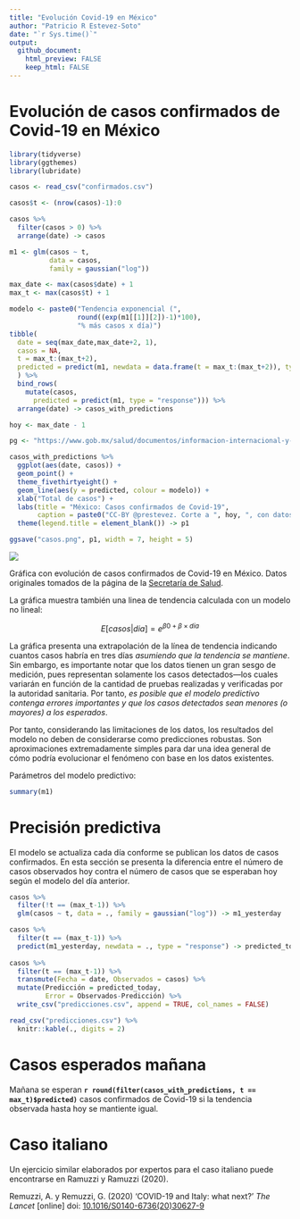 ```yaml
---
title: "Evolución Covid-19 en México"
author: "Patricio R Estevez-Soto"
date: "`r Sys.time()`"
output: 
  github_document:
    html_preview: FALSE
    keep_html: FALSE
---
```


# Evolución de casos confirmados de Covid-19 en México

```r

library(tidyverse)
library(ggthemes)
library(lubridate)

casos <- read_csv("confirmados.csv")

casos$t <- (nrow(casos)-1):0

casos %>%
  filter(casos > 0) %>%
  arrange(date) -> casos

m1 <- glm(casos ~ t, 
          data = casos,
          family = gaussian("log"))

max_date <- max(casos$date) + 1
max_t <- max(casos$t) + 1

modelo <- paste0("Tendencia exponencial (",
                 round((exp(m1[[1]][2])-1)*100),
                 "% más casos x día)")
tibble(
  date = seq(max_date,max_date+2, 1),
  casos = NA,
  t = max_t:(max_t+2),
  predicted = predict(m1, newdata = data.frame(t = max_t:(max_t+2)), type = "response")
  ) %>%
  bind_rows(
    mutate(casos,
      predicted = predict(m1, type = "response"))) %>%
  arrange(date) -> casos_with_predictions

hoy <- max_date - 1

pg <- "https://www.gob.mx/salud/documentos/informacion-internacional-y-nacional-sobre-nuevo-coronavirus-2019-ncov"

casos_with_predictions %>%
  ggplot(aes(date, casos)) + 
  geom_point() +
  theme_fivethirtyeight() +
  geom_line(aes(y = predicted, colour = modelo)) +
  xlab("Total de casos") + 
  labs(title = "México: Casos confirmados de Covid-19",
       caption = paste0("CC-BY @prestevez. Corte a ", hoy, ", con datos de \n", pg)) +
  theme(legend.title = element_blank()) -> p1

ggsave("casos.png", p1, width = 7, height = 5)

```

![](casos.png)

Gráfica con evolución de casos confirmados de Covid-19 en México. Datos originales tomados de la página de la [Secretaría de Salud](https://www.gob.mx/salud/documentos/informacion-internacional-y-nacional-sobre-nuevo-coronavirus-2019-ncov). 

La gráfica muestra también una linea de tendencia calculada con un modelo no lineal:

$$
E[casos | dia] = e^{\beta0 + \beta \times dia}
$$

La gráfica presenta una extrapolación de la línea de tendencia indicando cuantos casos habría en tres días *asumiendo que la tendencia se mantiene*. Sin embargo, es importante notar que los datos tienen un gran sesgo de medición, pues representan solamente los casos detectados---los cuales variarán en función de la cantidad de pruebas realizadas y verificadas por la autoridad sanitaria. Por tanto, *es posible que el modelo predictivo contenga errores importantes y que los casos detectados sean menores (o mayores) a los esperados*.

Por tanto, considerando las limitaciones de los datos, los resultados del modelo no deben de considerarse como predicciones robustas. Son aproximaciones extremadamente simples para dar una idea general de cómo podría evolucionar el fenómeno con base en los datos existentes.

Parámetros del modelo predictivo:

```r
summary(m1)
```

# Precisión predictiva

El modelo se actualiza cada día conforme se publican los datos de casos confirmados. En esta sección se presenta la diferencia entre el número de casos observados hoy contra el número de casos que se esperaban hoy según el modelo del día anterior.

```r

casos %>%
  filter(!t == (max_t-1)) %>%
  glm(casos ~ t, data = ., family = gaussian("log")) -> m1_yesterday

casos %>%
  filter(t == (max_t-1)) %>%
  predict(m1_yesterday, newdata = ., type = "response") -> predicted_today
  
casos %>%
  filter(t == (max_t-1)) %>%
  transmute(Fecha = date, Observados = casos) %>%
  mutate(Predicción = predicted_today,
         Error = Observados-Predicción) %>%
  write_csv("predicciones.csv", append = TRUE, col_names = FALSE)

read_csv("predicciones.csv") %>%
  knitr::kable(., digits = 2)

```


# Casos esperados mañana

Mañana se esperan **`r round(filter(casos_with_predictions, t == max_t)$predicted)`** casos confirmados de Covid-19 si la tendencia observada hasta hoy se mantiente igual.


# Caso italiano

Un ejercicio similar elaborados por expertos para el caso italiano puede encontrarse en Ramuzzi y Ramuzzi (2020).

Remuzzi, A. y Remuzzi, G. (2020) 'COVID-19 and Italy: what next?' *The Lancet* [online] doi: [10.1016/S0140-6736(20)30627-9](https://doi.org/10.1016/S0140-6736(20)30627-9)




